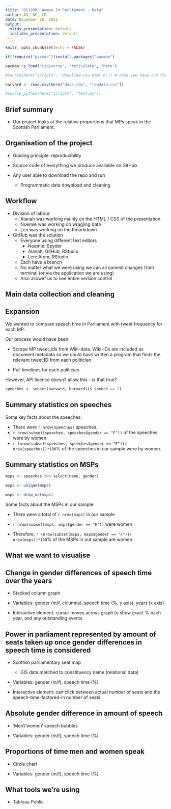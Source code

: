 ---
title: "DS105M: Women In Parliament - Data"
author: AS, NC, LM
date: November 26, 2021
output:
  slidy_presentation: default
  ioslides_presentation: default
---

```{r setup, include=FALSE}
knitr::opts_chunk$set(echo = FALSE)
```

```{r packages, include=FALSE}
if(!require("pacman"))install.packages("pacman")

pacman::p_load("tidyverse", "reticulate", "here")
```


```{r data, include=FALSE}
#source(here("scripts", "download-csv-html.R")) # once you have run the script once, you can comment out this line by typing "#" in front of it. Doing this will mean the data loads directly from your local data_raw folder rather than downloading every time.

harvard <- read.csv(here("data_raw", "rawdata.csv"))

#source_python(here("scripts", "test.py"))
```

## Brief summary

* Our project looks at the relative proportions that MPs speak in the Scottish Parliament.

## Organisation of the project

* Guiding principle: reproducibility

* Source code of everything we produce avaliable on GitHub

* Any user able to download the repo and run
  * Programmatic data download and cleaning

## Workflow

* Division of labour
  * Alanah was working mainly on the HTML / CSS of the presentation
  * Noemie was working on wragling data
  * Len was working on the Rmarkdown 

* GitHub was the solution
  * Everyone using different text editors
    * Noemie: Spyder
    * Alanah: GitHub, RStudio
    * Len: Atom, RStudio
  * Each have a branch
  * No matter what we were using we can all commit changes from terminal (or via the application we are using)
  * Also allowef us to see entire version control





## Main data collection and cleaning

## Expansion

We wanted to compare speech time in Parliament with tweet frequency for each MP.

Our process would have been:

* Scrape MP tweet_ids from Wiki-data. Wiki-IDs are included as document metadata so we could have written a program that finds the relevant tweet ID from each politician.

* Pull timelines for each politician

However, API licence doesn't allow this - is that true?


```{r}
speeches <- subset(harvard, harvard$is_speech == 1)
```

## Summary statistics on speeches

Some key facts about the speeches:

* There were `r nrow(speeches)` speeches.
* `r nrow(subset(speeches, speeches$gender == "F"))` of the speeches were by women.
* `r (nrow(subset(speeches, speeches$gender == "F"))/ nrow(speeches))*100`% of the speeches in our sample were by women.

## Summary statistics on MSPs

```{r}
msps <- speeches %>% select(name, gender)

msps <- unique(msps)

msps <- drop_na(msps)
```


Some facts about the MSPs in our sample

* There were a total of `r nrow(msps)` in our sample

* `r nrow(subset(msps, msps$gender == "F"))` were women

* Therefore, `r (nrow(subset(msps, msps$gender == "F"))/ nrow(msps))*100`% of the MSPs in out sample are women.



## What we want to visualise

## Change in gender differences of speech time over the years

* Stacked column graph

* Variables: gender (m/f, columns), speech time (%, y axis), years (x axis)

* Interactive element: cursor moves across graph to show exact % each year, and any outstanding events

## Power in parliament represented by amount of seats taken up once gender differences in speech time is considered

* Scottish parliamentary seat map
  * GIS data matched to constituency name (relational data)

* Variables: gender (m/f), speech time (%)

* Interactive element: can click between actual number of seats and the speech-time-factored-in number of seats

## Absolute gender difference in amount of speech

* 'Men'/'women' speech bubbles

* Variables: gender (m/f), speech time (%)

## Proportions of time men and women speak

* Circle chart

* Variables: gender (m/f), speech time (%)

## What tools we're using

* Tableau Public
